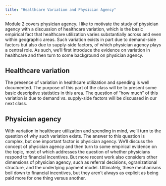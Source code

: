 ```yaml
---
title: "Healthcare Variation and Physician Agency"
---
```


Module 2 covers physician agency. I like to motivate the study of physician agency with a discussion of healthcare variation, which is the basic empirical fact that healthcare utilization varies substantially across and even within geographic areas. Such variation exists in part due to demand-side factors but also due to supply-side factors, of which physician agency plays a central role. As such, we'll first introduce the evidence on variation in healthcare and then turn to some background on physician agency.

## Healthcare variation
The presence of variation in healthcare utilization and spending is well documented. The purpose of this part of the class will be to present some basic descriptive statistics in this area. The question of "how much" of this variation is due to demand vs. supply-side factors will be discussed in our next class.

## Physician agency
With variation in healthcare utilization and spending in mind, we'll turn to the question of why such variation exists. The answer to this question is complex, but one important factor is physician agency. We'll discuss the concept of physician agency and then turn to some empirical evidence on the topic, most of which addresses the question of whether physicians respond to financial incentives. But more recent work also considers other dimensions of physician agency, such as referral decisions, ogranizational structure, and the underlying payment model. Ultimately, these mechanisms boil down to financial incentives, but they aren't always as explicit as being paid more for one thing versus another.




